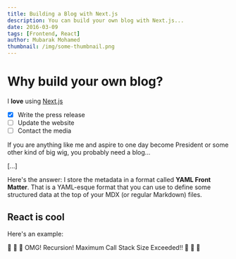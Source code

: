 ```yaml
---
title: Building a Blog with Next.js
description: You can build your own blog with Next.js...
date: 2016-03-09
tags: [Frontend, React]
author: Mubarak Mohamed
thumbnail: /img/some-thumbnail.png
---
```


# Why build your own blog?

I **love** using [Next.js](https://nextjs.org/)

- [x] Write the press release
- [ ] Update the website
- [ ] Contact the media

If you are anything like me and aspire to one day become President
or some other kind of big wig, you probably need a blog...

[...]

Here's the answer: I store the metadata in a format called
**YAML Front Matter**. That is a YAML-esque format that you
can use to define some structured data at the top of your
MDX (or regular Markdown) files.

## React is cool

<Counter />

Here's an example:

🤯 🤯 🤯 OMG! Recursion! Maximum Call Stack Size Exceeded!! 🤯 🤯 🤯
